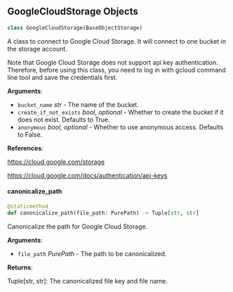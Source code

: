 <a id="camel.storages.object_storages.google_cloud"></a>

<a id="camel.storages.object_storages.google_cloud.GoogleCloudStorage"></a>

## GoogleCloudStorage Objects

```python
class GoogleCloudStorage(BaseObjectStorage)
```

A class to connect to Google Cloud Storage. It will connect to one
bucket in the storage account.

Note that Google Cloud Storage does not support api key authentication.
Therefore, before using this class, you need to log in with gcloud command
line tool and save the credentials first.

**Arguments**:

- `bucket_name` _str_ - The name of the bucket.
- `create_if_not_exists` _bool, optional_ - Whether to create the bucket if
  it does not exist. Defaults to True.
- `anonymous` _bool, optional_ - Whether to use anonymous access. Defaults
  to False.
  

**References**:

  https://cloud.google.com/storage
  
  https://cloud.google.com/docs/authentication/api-keys

<a id="camel.storages.object_storages.google_cloud.GoogleCloudStorage.canonicalize_path"></a>

#### canonicalize\_path

```python
@staticmethod
def canonicalize_path(file_path: PurePath) -> Tuple[str, str]
```

Canonicalize the path for Google Cloud Storage.

**Arguments**:

- `file_path` _PurePath_ - The path to be canonicalized.
  

**Returns**:

  Tuple[str, str]: The canonicalized file key and file name.

